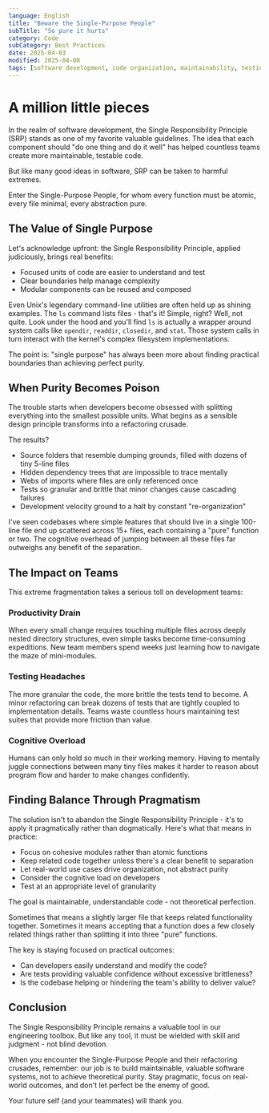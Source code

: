 ```yaml
---
language: English
title: "Beware the Single-Purpose People"
subTitle: "So pure it hurts"
category: Code
subCategory: Best Practices
date: 2025-04-03
modified: 2025-04-08
tags: [software development, code organization, maintainability, testing]
---
```


# A million little pieces

In the realm of software development, the Single Responsibility Principle (SRP) stands as one of my favorite valuable guidelines. The idea that each component should "do one thing and do it well" has helped countless teams create more maintainable, testable code.

But like many good ideas in software, SRP can be taken to harmful extremes.

<p class="inset">Enter the Single-Purpose People, for whom every function must be atomic, every file minimal, every abstraction pure.</p>

## The Value of Single Purpose

Let's acknowledge upfront: the Single Responsibility Principle, applied judiciously, brings real benefits:

- Focused units of code are easier to understand and test
- Clear boundaries help manage complexity
- Modular components can be reused and composed

Even Unix's legendary command-line utilities are often held up as shining examples. The `ls` command lists files - that's it! Simple, right? Well, not quite. Look under the hood and you'll find `ls` is actually a wrapper around system calls like `opendir`, `readdir`, `closedir`, and `stat`. Those system calls in turn interact with the kernel's complex filesystem implementations.

The point is: "single purpose" has always been more about finding practical boundaries than achieving perfect purity.

## When Purity Becomes Poison

The trouble starts when developers become obsessed with splitting everything into the smallest possible units. What begins as a sensible design principle transforms into a refactoring crusade.

The results?

- Source folders that resemble dumping grounds, filled with dozens of tiny 5-line files
- Hidden dependency trees that are impossible to trace mentally
- Webs of imports where files are only referenced once
- Tests so granular and brittle that minor changes cause cascading failures
- Development velocity ground to a halt by constant "re-organization"

I've seen codebases where simple features that should live in a single 100-line file end up scattered across 15+ files, each containing a "pure" function or two. The cognitive overhead of jumping between all these files far outweighs any benefit of the separation.

## The Impact on Teams

This extreme fragmentation takes a serious toll on development teams:

### Productivity Drain

When every small change requires touching multiple files across deeply nested directory structures, even simple tasks become time-consuming expeditions. New team members spend weeks just learning how to navigate the maze of mini-modules.

### Testing Headaches 

The more granular the code, the more brittle the tests tend to become. A minor refactoring can break dozens of tests that are tightly coupled to implementation details. Teams waste countless hours maintaining test suites that provide more friction than value.

### Cognitive Overload

Humans can only hold so much in their working memory. Having to mentally juggle connections between many tiny files makes it harder to reason about program flow and harder to make changes confidently.

## Finding Balance Through Pragmatism

The solution isn't to abandon the Single Responsibility Principle - it's to apply it pragmatically rather than dogmatically. Here's what that means in practice:

- Focus on cohesive modules rather than atomic functions
- Keep related code together unless there's a clear benefit to separation
- Let real-world use cases drive organization, not abstract purity
- Consider the cognitive load on developers
- Test at an appropriate level of granularity

<p class="inset">The goal is maintainable, understandable code - not theoretical perfection.</p>

Sometimes that means a slightly larger file that keeps related functionality together. Sometimes it means accepting that a function does a few closely related things rather than splitting it into three "pure" functions.

The key is staying focused on practical outcomes:
- Can developers easily understand and modify the code?
- Are tests providing valuable confidence without excessive brittleness?
- Is the codebase helping or hindering the team's ability to deliver value?

## Conclusion

The Single Responsibility Principle remains a valuable tool in our engineering toolbox. But like any tool, it must be wielded with skill and judgment - not blind devotion.

When you encounter the Single-Purpose People and their refactoring crusades, remember: our job is to build maintainable, valuable software systems, not to achieve theoretical purity. Stay pragmatic, focus on real-world outcomes, and don't let perfect be the enemy of good.

Your future self (and your teammates) will thank you.